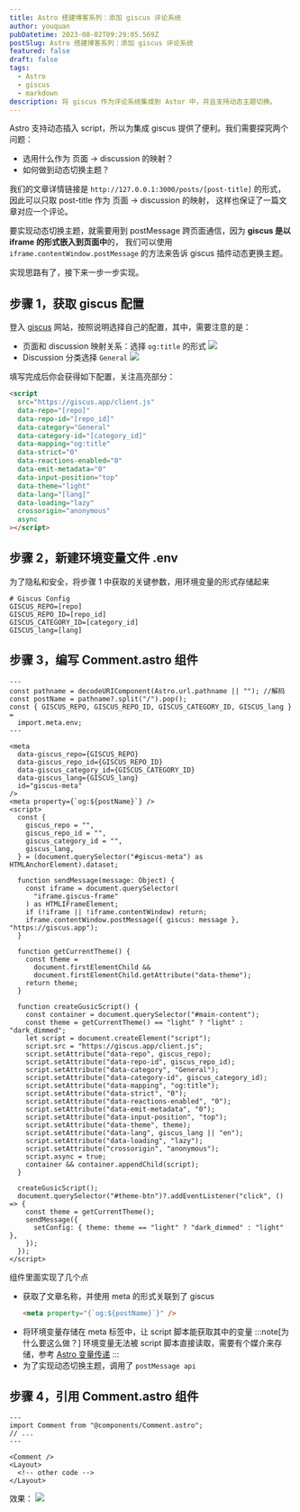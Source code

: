 ```yaml
---
title: Astro 搭建博客系列：添加 giscus 评论系统
author: youquan
pubDatetime: 2023-08-02T09:29:05.569Z
postSlug: Astro 搭建博客系列：添加 giscus 评论系统
featured: false
draft: false
tags:
  - Astro
  - giscus
  - markdown
description: 将 giscus 作为评论系统集成到 Astor 中，并且支持动态主题切换。
---
```


Astro 支持动态插入 script，所以为集成 giscus 提供了便利。我们需要探究两个问题：

- 选用什么作为 页面 -> discussion 的映射？
- 如何做到动态切换主题？

我们的文章详情链接是 `http://127.0.0.1:3000/posts/[post-title]` 的形式，因此可以只取 post-title 作为 页面 -> discussion 的映射，
这样也保证了一篇文章对应一个评论。

要实现动态切换主题，就需要用到 postMessage 跨页面通信，因为 **giscus 是以 iframe 的形式嵌入到页面中**的，
我们可以使用 `iframe.contentWindow.postMessage` 的方法来告诉 giscus 插件动态更换主题。

实现思路有了，接下来一步一步实现。

## 步骤 1，获取 giscus 配置

登入 [giscus](https://giscus.app/zh-CN) 网站，按照说明选择自己的配置，其中，需要注意的是：

- 页面和 discussion 映射关系：选择 `og:title` 的形式
  ![](/assets/blog/Snipaste_2023-08-02_11-02-12.png)
- Discussion 分类选择 `General`
  ![](/assets/blog/Snipaste_2023-08-02_11-13-29.png)

填写完成后你会获得如下配置，关注高亮部分：

```html "[repo]" "[repo_id]" "[category_id]" "[lang]"
<script
  src="https://giscus.app/client.js"
  data-repo="[repo]"
  data-repo-id="[repo_id]"
  data-category="General"
  data-category-id="[category_id]"
  data-mapping="og:title"
  data-strict="0"
  data-reactions-enabled="0"
  data-emit-metadata="0"
  data-input-position="top"
  data-theme="light"
  data-lang="[lang]"
  data-loading="lazy"
  crossorigin="anonymous"
  async
></script>
```

## 步骤 2，新建环境变量文件 .env

为了隐私和安全，将步骤 1 中获取的关键参数，用环境变量的形式存储起来

```text title=".env" "[repo]" "[repo_id]" "[category_id]" "[lang]"
# Giscus Config
GISCUS_REPO=[repo]
GISCUS_REPO_ID=[repo_id]
GISCUS_CATEGORY_ID=[category_id]
GISCUS_lang=[lang]
```

## 步骤 3，编写 Comment.astro 组件

```astro title="src/components/Comment.astro"
---
const pathname = decodeURIComponent(Astro.url.pathname || ""); //解码
const postName = pathname?.split("/").pop();
const { GISCUS_REPO, GISCUS_REPO_ID, GISCUS_CATEGORY_ID, GISCUS_lang } =
  import.meta.env;
---

<meta
  data-giscus_repo={GISCUS_REPO}
  data-giscus_repo_id={GISCUS_REPO_ID}
  data-giscus_category_id={GISCUS_CATEGORY_ID}
  data-giscus_lang={GISCUS_lang}
  id="giscus-meta"
/>
<meta property={`og:${postName}`} />
<script>
  const {
    giscus_repo = "",
    giscus_repo_id = "",
    giscus_category_id = "",
    giscus_lang,
  } = (document.querySelector("#giscus-meta") as HTMLAnchorElement).dataset;

  function sendMessage(message: Object) {
    const iframe = document.querySelector(
      "iframe.giscus-frame"
    ) as HTMLIFrameElement;
    if (!iframe || !iframe.contentWindow) return;
    iframe.contentWindow.postMessage({ giscus: message }, "https://giscus.app");
  }

  function getCurrentTheme() {
    const theme =
      document.firstElementChild &&
      document.firstElementChild.getAttribute("data-theme");
    return theme;
  }

  function createGusicScript() {
    const container = document.querySelector("#main-content");
    const theme = getCurrentTheme() == "light" ? "light" : "dark_dimmed";
    let script = document.createElement("script");
    script.src = "https://giscus.app/client.js";
    script.setAttribute("data-repo", giscus_repo);
    script.setAttribute("data-repo-id", giscus_repo_id);
    script.setAttribute("data-category", "General");
    script.setAttribute("data-category-id", giscus_category_id);
    script.setAttribute("data-mapping", "og:title");
    script.setAttribute("data-strict", "0");
    script.setAttribute("data-reactions-enabled", "0");
    script.setAttribute("data-emit-metadata", "0");
    script.setAttribute("data-input-position", "top");
    script.setAttribute("data-theme", theme);
    script.setAttribute("data-lang", giscus_lang || "en");
    script.setAttribute("data-loading", "lazy");
    script.setAttribute("crossorigin", "anonymous");
    script.async = true;
    container && container.appendChild(script);
  }

  createGusicScript();
  document.querySelector("#theme-btn")?.addEventListener("click", () => {
    const theme = getCurrentTheme();
    sendMessage({
      setConfig: { theme: theme == "light" ? "dark_dimmed" : "light" },
    });
  });
</script>
```

组件里面实现了几个点

- 获取了文章名称，并使用 meta 的形式关联到了 giscus
  ```html
  <meta property="{`og:${postName}`}" />
  ```
- 将环境变量存储在 meta 标签中，让 script 脚本能获取其中的变量
  :::note[为什么要这么做？]
  环境变量无法被 script 脚本直接读取，需要有个媒介来存储，参考 [Astro 变量传递](https://docs.astro.build/en/guides/client-side-scripts/#pass-frontmatter-variables-to-scripts)
  :::
- 为了实现动态切换主题，调用了 `postMessage api`

## 步骤 4，引用 Comment.astro 组件

```astro title="src/layouts/PostDetails.astro" ins={2,6}
---
import Comment from "@components/Comment.astro";
// ...
---

<Comment />
<Layout>
  <!-- other code -->
</Layout>
```

效果：
![](/assets/blog/Snipaste_2023-08-02_11-46-03.png)
